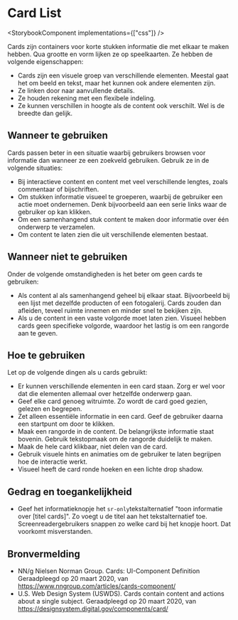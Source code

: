 
# Card List

<StorybookComponent implementations={["css"]} />

Cards zijn containers voor korte stukken informatie die met elkaar te maken hebben. Qua grootte en vorm lijken ze op speelkaarten. Ze hebben de volgende eigenschappen:

- Cards zijn een visuele groep van verschillende elementen. Meestal gaat het om beeld en tekst, maar het kunnen ook andere elementen zijn.
- Ze linken door naar aanvullende details.
- Ze houden rekening met een flexibele indeling.
- Ze kunnen verschillen in hoogte als de content ook verschilt. Wel is de breedte dan gelijk.

## Wanneer te gebruiken

Cards passen beter in een situatie waarbij gebruikers browsen voor informatie dan wanneer ze een zoekveld gebruiken. Gebruik ze in de volgende situaties:

- Bij interactieve content en content met veel verschillende lengtes, zoals commentaar of bijschriften.
- Om stukken informatie visueel te groeperen, waarbij de gebruiker een actie moet ondernemen. Denk bijvoorbeeld aan een serie links waar de gebruiker op kan klikken.
- Om een samenhangend stuk content te maken door informatie over één onderwerp te verzamelen.
- Om content te laten zien die uit verschillende elementen bestaat.

## Wanneer niet te gebruiken

Onder de volgende omstandigheden is het beter om geen cards te gebruiken:

- Als content al als samenhangend geheel bij elkaar staat. Bijvoorbeeld bij een lijst met dezelfde producten of een fotogalerij. Cards zouden dan afleiden, teveel ruimte innemen en minder snel te bekijken zijn.
- Als u de content in een vaste volgorde moet laten zien. Visueel hebben cards geen specifieke volgorde, waardoor het lastig is om een rangorde aan te geven.

## Hoe te gebruiken

Let op de volgende dingen als u cards gebruikt:

- Er kunnen verschillende elementen in een card staan. Zorg er wel voor dat die elementen allemaal over hetzelfde onderwerp gaan.
- Geef elke card genoeg witruimte. Zo wordt de card goed gezien, gelezen en begrepen.
- Zet alleen essentiële informatie in een card. Geef de gebruiker daarna een startpunt om door te klikken.
- Maak een rangorde in de content. De belangrijkste informatie staat bovenin. Gebruik tekstopmaak om de rangorde duidelijk te maken.
- Maak de hele card klikbaar, niet delen van de card.
- Gebruik visuele hints en animaties om de gebruiker te laten begrijpen hoe de interactie werkt.
- Visueel heeft de card ronde hoeken en een lichte drop shadow.

## Gedrag en toegankelijkheid

- Geef het informatieknopje het `sr-only`tekstalternatief "toon informatie over [titel cards]". Zo voegt u de titel aan het tekstalternatief toe. Screenreadergebruikers snappen zo welke card bij het knopje hoort. Dat voorkomt misverstanden.

<!--
## Component in context

todo(thomas): Link aanpassen naar juiste locatie
- [Zoeken-in-lijst-cards]({{ '/components/detail/zoeken-in-lijst-cards' | docPath }}) -->

## Bronvermelding

- NN/g Nielsen Norman Group. Cards: UI-Component Definition Geraadpleegd op 20 maart 2020, van https://www.nngroup.com/articles/cards-component/
- U.S. Web Design System (USWDS). Cards contain content and actions about a single subject. Geraadpleegd op 20 maart 2020, van https://designsystem.digital.gov/components/card/
